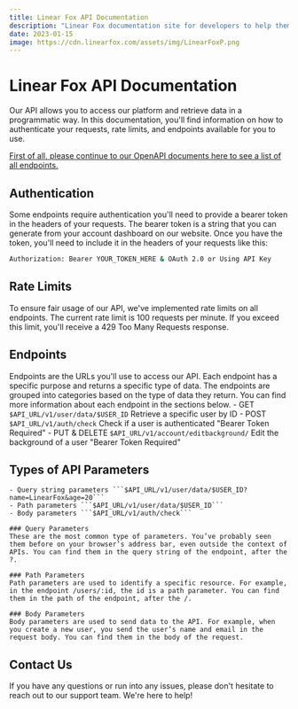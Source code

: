 ```yaml
---
title: Linear Fox API Documentation
description: "Linear Fox documentation site for developers to help them understand the LinearFox API and Services to how to use them."
date: 2023-01-15
image: https://cdn.linearfox.com/assets/img/LinearFoxP.png
---
```


# Linear Fox API Documentation

Our API allows you to access our platform and retrieve data in a programmatic way. In this documentation, you'll find information on how to authenticate your requests, rate limits, and endpoints available for you to use.

<Callout type="info" emoji="ℹ️">
    <a class="underline" target="_blank" href="/api-docs">First of all, please continue to our OpenAPI documents here to see a list of all endpoints.</a>
</Callout>

## Authentication

Some endpoints require authentication you'll need to provide a bearer token in the headers of your requests. The bearer token is a string that you can generate from your account dashboard on our website. Once you have the token, you'll need to include it in the headers of your requests like this:
```bash
Authorization: Bearer YOUR_TOKEN_HERE & OAuth 2.0 or Using API Key
```

## Rate Limits
To ensure fair usage of our API, we've implemented rate limits on all endpoints. The current rate limit is 100 requests per minute. If you exceed this limit, you'll receive a 429 Too Many Requests response.


## Endpoints
Endpoints are the URLs you'll use to access our API. Each endpoint has a specific purpose and returns a specific type of data. The endpoints are grouped into categories based on the type of data they return. You can find more information about each endpoint in the sections below.
    - GET ```$API_URL/v1/user/data/$USER_ID``` Retrieve a specific user by ID
    - POST ```$API_URL/v1/auth/check``` Check if a user is authenticated "Bearer Token Required"
    - PUT & DELETE ```$API_URL/v1/account/editbackground/``` Edit the background of a user "Bearer Token Required"

## Types of API Parameters
    - Query string parameters ```$API_URL/v1/user/data/$USER_ID?name=LinearFox&age=20```
    - Path parameters ```$API_URL/v1/user/data/$USER_ID```
    - Body parameters ```$API_URL/v1/auth/check```

    ### Query Parameters
    These are the most common type of parameters. You’ve probably seen them before on your browser’s address bar, even outside the context of APIs. You can find them in the query string of the endpoint, after the ?.

    ### Path Parameters
    Path parameters are used to identify a specific resource. For example, in the endpoint /users/:id, the id is a path parameter. You can find them in the path of the endpoint, after the /.

    ### Body Parameters
    Body parameters are used to send data to the API. For example, when you create a new user, you send the user’s name and email in the request body. You can find them in the body of the request.

## Contact Us
If you have any questions or run into any issues, please don't hesitate to reach out to our support team. We're here to help!